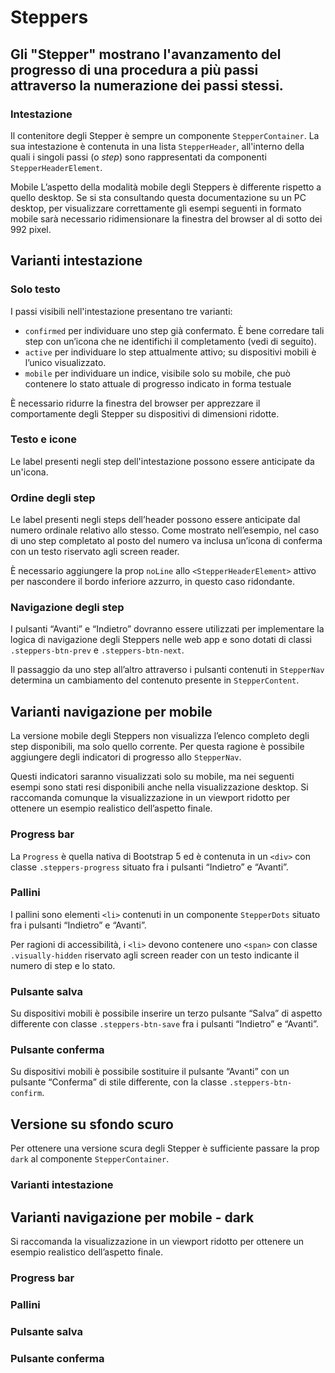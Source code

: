 
<Meta of={StepperStories} />

# Steppers

## Gli "Stepper" mostrano l'avanzamento del progresso di una procedura a più passi attraverso la numerazione dei passi stessi.

### Intestazione

Il contenitore degli Stepper è sempre un componente `StepperContainer`. La sua intestazione è contenuta in una lista
`StepperHeader`, all'interno della quali i singoli passi (o _step_) sono rappresentati da componenti
`StepperHeaderElement`.

<div className='docs'>
  <Callout color='danger'>
    <CalloutTitle>
      <span className='text'>Mobile</span>
    </CalloutTitle>
    <CalloutText>
      L’aspetto della modalità mobile degli Steppers è differente rispetto a quello desktop. Se si sta consultando
      questa documentazione su un PC desktop, per visualizzare correttamente gli esempi seguenti in formato mobile sarà
      necessario ridimensionare la finestra del browser al di sotto dei 992 pixel.
    </CalloutText>
  </Callout>
</div>

## Varianti intestazione

### Solo testo

I passi visibili nell'intestazione presentano tre varianti:

- `confirmed` per individuare uno step già confermato. È bene corredare tali step con un’icona che ne identifichi il
  completamento (vedi di seguito).
- `active` per individuare lo step attualmente attivo; su dispositivi mobili è l’unico visualizzato.
- `mobile` per individuare un indice, visibile solo su mobile, che può contenere lo stato attuale di progresso
  indicato in forma testuale

È necessario ridurre la finestra del browser per apprezzare il comportamente degli Stepper su dispositivi di dimensioni
ridotte.

<Canvas of={StepperStories.TextOnly} />

### Testo e icone

Le label presenti negli step dell'intestazione possono essere anticipate da un'icona.

<Canvas of={StepperStories.TextAndIcons} />

### Ordine degli step

Le label presenti negli steps dell’header possono essere anticipate dal numero ordinale relativo allo stesso. Come
mostrato nell’esempio, nel caso di uno step completato al posto del numero va inclusa un’icona di conferma con un testo
riservato agli screen reader.

È necessario aggiungere la prop `noLine` allo `<StepperHeaderElement>` attivo per nascondere il bordo inferiore azzurro,
in questo caso ridondante.

<Canvas of={StepperStories.OrderOfTheSteps} />

### Navigazione degli step

I pulsanti “Avanti” e “Indietro” dovranno essere utilizzati per implementare la logica di navigazione degli Steppers
nelle web app e sono dotati di classi `.steppers-btn-prev` e `.steppers-btn-next`.

Il passaggio da uno step all’altro attraverso i pulsanti contenuti in `StepperNav` determina un cambiamento del
contenuto presente in `StepperContent`.

<Canvas of={StepperStories.NavigationOfTheSteps} />

## Varianti navigazione per mobile

La versione mobile degli Steppers non visualizza l’elenco completo degli step disponibili, ma solo quello corrente. Per
questa ragione è possibile aggiungere degli indicatori di progresso allo `StepperNav`.

Questi indicatori saranno visualizzati solo su mobile, ma nei seguenti esempi sono stati resi disponibili anche nella
visualizzazione desktop. Si raccomanda comunque la visualizzazione in un viewport ridotto per ottenere un esempio
realistico dell’aspetto finale.

### Progress bar

La `Progress` è quella nativa di Bootstrap 5 ed è contenuta in un `<div>` con classe `.steppers-progress` situato fra i
pulsanti “Indietro” e “Avanti”.

<Canvas of={StepperNavigationStories.ProgressBar} />

### Pallini

I pallini sono elementi `<li>` contenuti in un componente `StepperDots` situato fra i pulsanti “Indietro” e “Avanti”.

Per ragioni di accessibilità, i `<li>` devono contenere uno `<span>` con classe `.visually-hidden` riservato agli screen
reader con un testo indicante il numero di step e lo stato.

<Canvas of={StepperNavigationStories.Pallini} />

### Pulsante salva

Su dispositivi mobili è possibile inserire un terzo pulsante “Salva” di aspetto differente con classe
`.steppers-btn-save` fra i pulsanti “Indietro” e “Avanti”.

<Canvas of={StepperNavigationStories.SaveButton} />

### Pulsante conferma

Su dispositivi mobili è possibile sostituire il pulsante “Avanti” con un pulsante “Conferma” di stile differente, con la
classe `.steppers-btn-confirm`.

<Canvas of={StepperNavigationStories.ConfirmButton} />

## Versione su sfondo scuro

Per ottenere una versione scura degli Stepper è sufficiente passare la prop `dark` al componente `StepperContainer`.

<Canvas of={StepperStories.VersionOnADarkBackground} />

### Varianti intestazione

<Canvas of={StepperStories.HeaderVariants} />

## Varianti navigazione per mobile - dark

Si raccomanda la visualizzazione in un viewport ridotto per ottenere un esempio realistico dell’aspetto finale.

### Progress bar

<Canvas of={StepperNavigationDarkStories.ProgressBarDark} />

### Pallini

<Canvas of={StepperNavigationDarkStories.PalliniDark} />

### Pulsante salva

<Canvas of={StepperNavigationDarkStories.SaveButtonDark} />

### Pulsante conferma

<Canvas of={StepperNavigationDarkStories.ConfirmButtonDark} />
